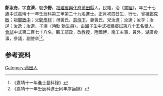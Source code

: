 {{明清人物信息框
| 姓名 = 鄭汝舟
| 原名 =
| 圖片名稱= 
| 圖片大小 =
| 圖片說明 = 
| 最高職務 =
| 國家 = 大明 
| 爵位 =
| 籍貫 = [[福建省|福建省]][[興化府|興化府]][[莆田縣|莆田縣]]
| 族裔 = 
| 旗籍 = 
| 字號 = 
| 諡號 =
| 出生日期 = 正月初四日
| 出生地點 =
| 逝世日期 = 
| 逝世地點 =
| 墓葬 =
| 配偶 = 黃氏
| 親屬 = 曾祖[[鄭克敏|鄭克敏]]，祖[[鄭致中|鄭致中]]，父[[鄭彥材|鄭彥材]]，母黃氏
| 出身 =
* 嘉靖十一年壬辰科進士
| 經歷 =
| 著作 =  
*
*
*
}}
'''鄭汝舟'''{{BD|1496年||1555年||}}，字'''宜濟'''，號'''少野'''，[[福建省|福建省]][[興化府|興化府]][[莆田縣|莆田縣]]人，民籍，治《[[書經|書經]]》，年三十七歲中式嘉靖十一年壬辰科第三甲第二十九名進士。正月初四日生，行七，曾祖[[鄭克敏|鄭克敏]]；祖[[鄭致中|鄭致中]]；父[[鄭彥材|鄭彥材]]；母黃氏。[[慈侍下|慈侍下]]，妻黃氏，兄汝進；汝達；汝亨；汝逞；汝逸；汝選，子澯（沔勳 勳生員）。由國子生中式福建鄉試第八十五名[[舉人|舉人]]，[[會試|會試]]中式第二百七十八名。觀工部政，改教授，陞國愽，南工主事，員外，湖廣僉事，參議，副使卒<ref>《嘉靖十一年進士登科錄》</ref><ref>《嘉靖十一年壬辰科進士同年序齒錄》</ref>。

== 参考资料 ==
{{reflist}}

{{嘉靖十一年壬辰科殿试金榜}}

{{Authority control}}

{{DEFAULTSORT:}}
[[Category:莆田人|Category:莆田人]]


{{明朝人物小作品}}